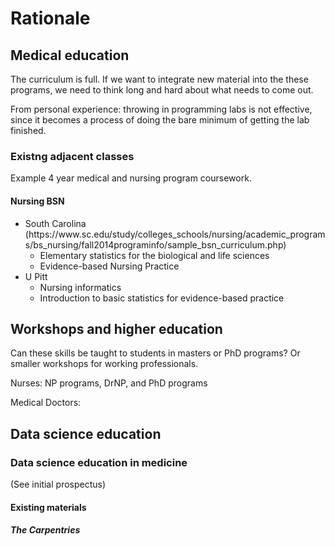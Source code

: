 # Rationale

## Medical education

The curriculum is full.
If we want to integrate new material into the these programs,
we need to think long and hard about what needs to come out.

From personal experience: throwing in programming labs is not effective,
since it becomes a process of doing the bare minimum of getting the lab finished.

### Existng adjacent classes

Example 4 year medical and nursing program coursework.

#### Nursing BSN

- South Carolina (https://www.sc.edu/study/colleges_schools/nursing/academic_programs/bs_nursing/fall2014programinfo/sample_bsn_curriculum.php)
  - Elementary statistics for the biological and life sciences
  - Evidence-based Nursing Practice
- U Pitt
  - Nursing informatics
  - Introduction to basic statistics for evidence-based practice

## Workshops and higher education

Can these skills be taught to students in masters or PhD programs?
Or smaller workshops for working professionals.

Nurses: NP programs, DrNP, and PhD programs

Medical Doctors: 

## Data science education

### Data science education in medicine

(See initial prospectus)

#### Existing materials

##### The Carpentries
